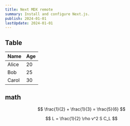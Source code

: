 ```yaml
---
title: Next MDX remote
summary: Install and configure Next.js.
publish: 2024-01-01
lastUpdate: 2024-01-01
---
```


## Table

| Name  | Age |
| ----- | --- |
| Alice | 20  |
| Bob   | 25  |
| Carol | 30  |

## math

$$
\frac{1}{2} + \frac{1}{3} = \frac{5}{6}
$$

$$
L = \frac{1}{2} \rho v^2 S C_L
$$

<ComponentPreview name="button-demo" />

<BuyMeACoffee />
